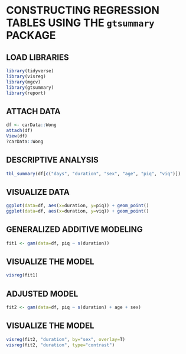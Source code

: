 # CONSTRUCTING REGRESSION TABLES USING THE `gtsummary` PACKAGE

## **LOAD LIBRARIES**

```{r}
library(tidyverse)
library(visreg)
library(mgcv)
library(gtsummary)
library(report)
```

## **ATTACH DATA**

```{r}
df <- carData::Wong
attach(df)
View(df)
?carData::Wong
```

## **DESCRIPTIVE ANALYSIS**

```{r}
tbl_summary(df[c("days", "duration", "sex", "age", "piq", "viq")])
```

## VISUALIZE DATA

```{r}
ggplot(data=df, aes(x=duration, y=piq)) + geom_point()
ggplot(data=df, aes(x=duration, y=viq)) + geom_point()
```

## GENERALIZED ADDITIVE MODELING

```{r}
fit1 <- gam(data=df, piq ~ s(duration))
```

## VISUALIZE THE MODEL

```{r}
visreg(fit1)
```

## ADJUSTED MODEL

```{r}
fit2 <- gam(data=df, piq ~ s(duration) + age + sex)
```

## VISUALIZE THE MODEL

```{r}
visreg(fit2, "duration", by="sex", overlay=T)
visreg(fit2, "duration", type="contrast")
```
